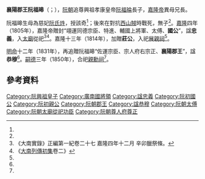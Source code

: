'''襄陽郡王阮福暤'''（{{vie|v='''Tương Dương quận vương Nguyễn Phúc Hạo'''|hn=襄陽郡王阮福暤}}；{{bd|1762年前？||1802年前？||catIdx=R阮}}），[[阮朝|阮朝]]追尊興祖孝康皇帝[[阮福㫻|阮福㫻]]長子，[[嘉隆帝|嘉隆帝]]異母兄長。

阮福暤生母為慈妃[[阮氏珄|阮氏珄]]，授該奇<ref name=sat/>；後來在對抗[[西山朝|西山賊]]時戰死，無子<ref name=sat/>。[[嘉隆|嘉隆]]四年（1805年），嘉隆帝贈封“翊運同德宗臣、特進、輔國上將軍、太傅、'''國公'''”，諡'''忠義'''，入[[太廟_(順化)|太廟]]從祀<ref>《大南實錄》正編第一紀卷二十七 嘉隆四年十二月 辛卯臘祭條。</ref><ref name=sat>《[[大南實錄|大南列傳初集]]卷二》</ref>。嘉隆十三年（1814年），加贈'''莊公'''，入祀[[展親祠|展親祠]]<ref name=sat/>。

[[明命|明命]]十二年（1831年），再追贈阮福暤“佐運宗臣、宗人府右宗正、'''襄陽郡王'''”，諡'''恭穆'''<ref name=sat/>。[[嗣德|嗣德]]三年（1850年），合祀[[親勳祠|親勳祠]]<ref name=sat/>。

==參考資料==
{{reflist}}

[[Category:阮興祖皇子|Category:阮興祖皇子]]
[[Category:廣南國將領|Category:廣南國將領]]
[[Category:諡忠義|Category:諡忠義]]
[[Category:阮初國公|Category:阮初國公]]
[[Category:阮初親公|Category:阮初親公]]
[[Category:阮朝郡王|Category:阮朝郡王]]
[[Category:諡恭穆|Category:諡恭穆]]
[[Category:阮朝太傅|Category:阮朝太傅]]
[[Category:阮朝太廟從祀功臣|Category:阮朝太廟從祀功臣]]
[[Category:阮朝尊人府尊正|Category:阮朝尊人府尊正]]